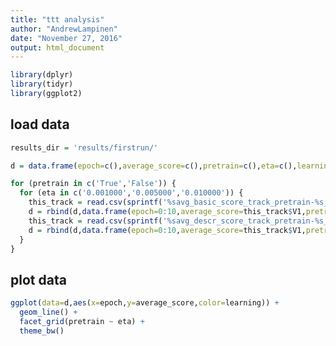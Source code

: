 ```yaml
---
title: "ttt analysis"
author: "AndrewLampinen"
date: "November 27, 2016"
output: html_document
---
```


```r
library(dplyr)
library(tidyr)
library(ggplot2)
```

load data
---------------


```r
results_dir = 'results/firstrun/'

d = data.frame(epoch=c(),average_score=c(),pretrain=c(),eta=c(),learning=c())

for (pretrain in c('True','False')) {
  for (eta in c('0.001000','0.005000','0.010000')) {
    this_track = read.csv(sprintf('%savg_basic_score_track_pretrain-%s_eta-%s_eta_decay-0.800000.csv',results_dir,pretrain,eta),header=F)
    d = rbind(d,data.frame(epoch=0:10,average_score=this_track$V1,pretrain=rep(pretrain,11),eta=rep(eta,11),learning=rep('basic',11)))
    this_track = read.csv(sprintf('%savg_descr_score_track_pretrain-%s_eta-%s_eta_decay-0.800000.csv',results_dir,pretrain,eta),header=F)
    d = rbind(d,data.frame(epoch=0:10,average_score=this_track$V1,pretrain=rep(pretrain,11),eta=rep(eta,11),learning=rep('descr',11)))
  }
}
```


plot data 
------------

```r
ggplot(data=d,aes(x=epoch,y=average_score,color=learning)) +
  geom_line() +
  facet_grid(pretrain ~ eta) +
  theme_bw()
```


